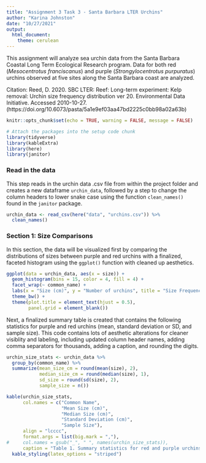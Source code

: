 ```yaml
---
title: "Assignment 3 Task 3 - Santa Barbara LTER Urchins"
author: "Karina Johnston"
date: "10/27/2021"
output: 
  html_document: 
    theme: cerulean
---
```


This assignment will analyze sea urchin data from the Santa Barbara Coastal Long Term Ecological Research program. Data for both red (*Mesocentrotus franciscanus*) and purple (*Strongylocentrotus purpuratus*) urchins observed at five sites along the Santa Barbara coast are analyzed. 

Citation: Reed, D. 2020. SBC LTER: Reef: Long-term experiment: Kelp removal: Urchin size frequency distribution ver 20. Environmental Data Initiative. Accessed 2010-10-27. (https://doi.org/10.6073/pasta/5a1e9ef03aa47bd2225c0bb98a02a63b)

```r
knitr::opts_chunk$set(echo = TRUE, warning = FALSE, message = FALSE)

# Attach the packages into the setup code chunk
library(tidyverse)
library(kableExtra)
library(here)
library(janitor)
```

### Read in the data

This step reads in the urchin data .csv file from within the project folder and creates a new dataframe `urchin_data`, followed by a step to change the column headers to lower snake case using the function `clean_names()` found in the `janitor` package.

```r
urchin_data <- read_csv(here("data", "urchins.csv")) %>% 
  clean_names()
```

### Section 1: Size Comparisons

In this section, the data will be visualized first by comparing the distributions of sizes between purple and red urchins with a finalized, faceted histogram using the `ggplot()` function with cleaned up aesthetics. 

```r
ggplot(data = urchin_data, aes(x = size)) +
  geom_histogram(bins = 15, color = 4, fill = 4) +
  facet_wrap(~ common_name) +
  labs(x = "Size (cm)", y = "Number of urchins", title = "Size Frequency Histogram for Santa Barbara Urchins (Johnston)") +
  theme_bw() +
  theme(plot.title = element_text(hjust = 0.5),
        panel.grid = element_blank())
```

Next, a finalized summary table is created that contains the following statistics for purple and red urchins (mean, standard deviation or SD, and sample size). This code contains lots of aesthetic alterations for cleaner visiblity and labeling, including updated column header names, adding comma separators for thousands, adding a caption, and rounding the digits.

```r
urchin_size_stats <- urchin_data %>% 
  group_by(common_name) %>% 
  summarize(mean_size_cm = round(mean(size), 2),
            median_size_cm = round(median(size), 1),
            sd_size = round(sd(size), 2),
            sample_size = n())

kable(urchin_size_stats,
      col.names = c("Common Name", 
                    "Mean Size (cm)", 
                    "Median Size (cm)",
                    "Standard Deviation (cm)",
                    "Sample Size"),
      align = "lcccc",
      format.args = list(big.mark = ","),
#     col.names = gsub("_", " ", names(urchin_size_stats)),
      caption = "Table 1. Summary statistics for red and purple urchins on the Santa Barbara coast (Johnston).") %>% 
  kable_styling(latex_options = "striped")
```



